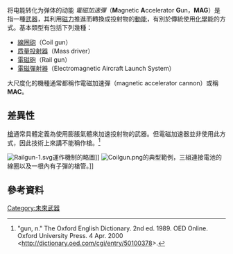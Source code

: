 将电能转化为弹体的动能{{Refimprove |time=2012-03-10T19:40:00+08:00 }}
''電磁加速彈''（'''M'''agnetic '''A'''ccelerator '''G'''un，'''MAG'''）是指一種[[武器|武器]]，其利用[[磁力|磁力]]推進而轉換成投射物的[[動能|動能]]，有別於傳統使用[[化學|化學]]能的方式。基本類型有包括下列幾種：

*[[線圈砲|線圈砲]]（Coil gun）
*[[质量投射器|质量投射器]]（Mass driver）
*[[電磁砲|電磁砲]]（Rail gun）
*[[電磁彈射器|電磁彈射器]]（Electromagnetic Aircraft Launch System）
大尺度化的機種通常都稱作電磁加速彈（magnetic accelerator cannon）或稱'''MAC'''。

== 差異性 ==
[[槍|槍]]通常具體定義為使用膨脹氣體來加速投射物的武器。但電磁加速器並非使用此方式，因此技術上來講不能稱作槍。<ref> "gun, n." The Oxford English Dictionary. 2nd ed. 1989. OED Online. Oxford University Press. 4 Apr. 2000 <http://dictionary.oed.com/cgi/entry/50100378>. </ref>

{{clear}}
[[File:Railgun-1.svg|thumb]]運作機制的略圖]]
[[File:Coilgun.png|thumb]]的典型範例，三組連接電池的線圈以及一根內有子彈的槍管。]]
{{clear}}

== 參考資料 ==
<references/>

[[Category:未來武器|Category:未來武器]]
